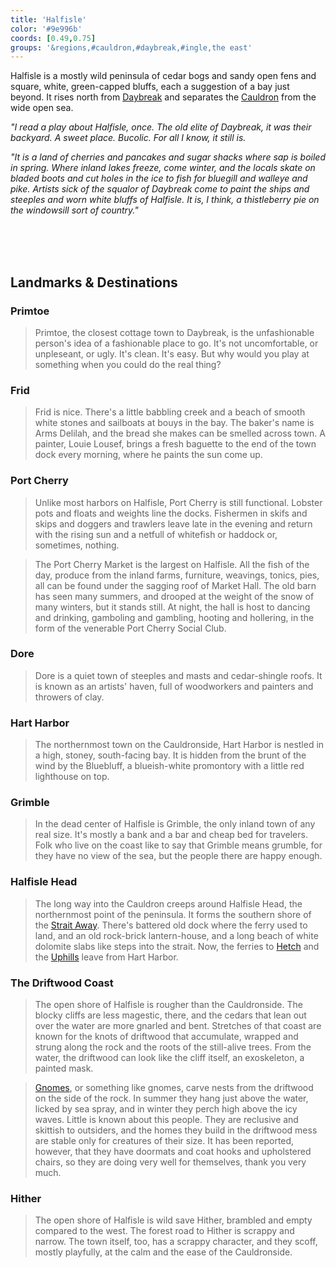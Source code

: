 ```yaml
---
title: 'Halfisle'
color: '#9e996b'
coords: [0.49,0.75]
groups: '&regions,#cauldron,#daybreak,#ingle,the east'
---
```


Halfisle is a mostly wild peninsula of cedar bogs and sandy open fens and square, white, green-capped bluffs, each a suggestion of a bay just beyond. It rises north from [Daybreak]() and separates the [Cauldron]() from the wide open sea.

_"I read a play about Halfisle, once. The old elite of Daybreak, it was their backyard. A sweet place. Bucolic. For all I know, it still is._

_"It is a land of cherries and pancakes and sugar shacks where sap is boiled in spring. Where inland lakes freeze, come winter, and the locals skate on bladed boots and cut holes in the ice to fish for bluegill and walleye and pike. Artists sick of the squalor of Daybreak come to paint the ships and steeples and worn white bluffs of Halfisle. It is, I think, a thistleberry pie on the windowsill sort of country."_

<br /><br /><br />
## Landmarks & Destinations

### Primtoe

> Primtoe, the closest cottage town to Daybreak, is the unfashionable person's idea of a fashionable place to go. It's not uncomfortable, or unpleseant, or ugly. It's clean. It's easy. But why would you play at something when you could do the real thing? 

### Frid

> Frid is nice. There's a little babbling creek and a beach of smooth white stones and sailboats at bouys in the bay. The baker's name is Arms Delilah, and the bread she makes can be smelled across town. A painter, Louie Lousef, brings a fresh baguette to the end of the town dock every morning, where he paints the sun come up.

### Port Cherry

> Unlike most harbors on Halfisle, Port Cherry is still functional. Lobster pots and floats and weights line the docks. Fishermen in skifs and skips and doggers and trawlers leave late in the evening and return with the rising sun and a netfull of whitefish or haddock or, sometimes, nothing.

> The Port Cherry Market is the largest on Halfisle. All the fish of the day, produce from the inland farms, furniture, weavings, tonics, pies, all can be found under the sagging roof of Market Hall. The old barn has seen many summers, and drooped at the weight of the snow of many winters, but it stands still. At night, the hall is host to dancing and drinking, gamboling and gambling, hooting and hollering, in the form of the venerable Port Cherry Social Club.

### Dore

> Dore is a quiet town of steeples and masts and cedar-shingle roofs. It is known as an artists' haven, full of woodworkers and painters and throwers of clay.

### Hart Harbor

> The northernmost town on the Cauldronside, Hart Harbor is nestled in a high, stoney, south-facing bay. It is hidden from the brunt of the wind by the Bluebluff, a blueish-white promontory with a little red lighthouse on top.

### Grimble

> In the dead center of Halfisle is Grimble, the only inland town of any real size. It's mostly a bank and a bar and cheap bed for travelers. Folk who live on the coast like to say that Grimble means grumble, for they have no view of the sea, but the people there are happy enough.

### Halfisle Head

> The long way into the Cauldron creeps around Halfisle Head, the northernmost point of the peninsula. It forms the southern shore of the [Strait Away](cauldron#the-strait-away). There's battered old dock where the ferry used to land, and an old rock-brick lantern-house, and a long beach of white dolomite slabs like steps into the strait. Now, the ferries to [Hetch]() and the [Uphills]() leave from Hart Harbor.

### The Driftwood Coast

> The open shore of Halfisle is rougher than the Cauldronside. The blocky cliffs are less magestic, there, and the cedars that lean out over the water are more gnarled and bent. Stretches of that coast are known for the knots of driftwood that accumulate, wrapped and strung along the rock and the roots of the still-alive trees. From the water, the driftwood can look like the cliff itself, an exoskeleton, a painted mask.

> [Gnomes](), or something like gnomes, carve nests from the driftwood on the side of the rock. In summer they hang just above the water, licked by sea spray, and in winter they perch high above the icy waves. Little is known about this people. They are reclusive and skittish to outsiders, and the homes they build in the driftwood mess are stable only for creatures of their size. It has been reported, however, that they have doormats and coat hooks and upholstered chairs, so they are doing very well for themselves, thank you very much.

### Hither

> The open shore of Halfisle is wild save Hither, brambled and empty compared to the west. The forest road to Hither is scrappy and narrow. The town itself, too, has a scrappy character, and they scoff, mostly playfully, at the calm and the ease of the Cauldronside.